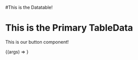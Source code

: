 
<Meta title="Components/TableData" component={TableData} />

#This is the Datatable!

# This is the Primary TableData
This is our button component!

<Canvas>
  <Story
    name="TableData - Default"
    args={{
      ...TableData.defaultProps
    }}
  >
    {(args) => <TableData {...args} />}
  </Story>
</Canvas>

<ArgsTable of={TableData} />